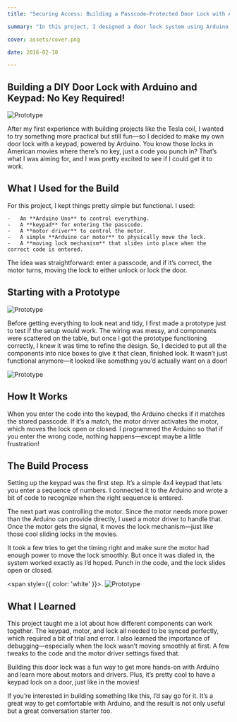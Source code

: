 ```yaml
---
title: "Securing Access: Building a Passcode-Protected Door Lock with Arduino"

summary: "In this project, I designed a door lock system using Arduino, a motor with a motor driver, and an Arduino keyboard. By implementing a passcode mechanism."

cover: assets/cover.png

date: 2018-02-10

---
```



## Building a DIY Door Lock with Arduino and Keypad: No Key Required!
![Prototype](./assets/3-2.jpg)

After my first experience with building projects like the Tesla coil, I wanted to try something more practical but still fun—so I decided to make my own door lock with a keypad, powered by Arduino. You know those locks in American movies where there’s no key, just a code you punch in? That’s what I was aiming for, and I was pretty excited to see if I could get it to work.

## What I Used for the Build

For this project, I kept things pretty simple but functional. I used:

	-	An **Arduino Uno** to control everything.
	-	A **keypad** for entering the passcode.
	-	A **motor driver** to control the motor.
	-	A simple **Arduino car motor** to physically move the lock.
	-	A **moving lock mechanism** that slides into place when the correct code is entered.

The idea was straightforward: enter a passcode, and if it’s correct, the motor turns, moving the lock to either unlock or lock the door.

## Starting with a Prototype
![Prototype](./assets/1-2.jpg)

Before getting everything to look neat and tidy, I first made a prototype just to test if the setup would work. The wiring was messy, and components were scattered on the table, but once I got the prototype functioning correctly, I knew it was time to refine the design. So, I decided to put all the components into nice boxes to give it that clean, finished look. It wasn’t just functional anymore—it looked like something you’d actually want on a door!

![Prototype](./assets/2-2.jpg)

## How It Works

When you enter the code into the keypad, the Arduino checks if it matches the stored passcode. If it’s a match, the motor driver activates the motor, which moves the lock open or closed. I programmed the Arduino so that if you enter the wrong code, nothing happens—except maybe a little frustration!

## The Build Process

Setting up the keypad was the first step. It’s a simple 4x4 keypad that lets you enter a sequence of numbers. I connected it to the Arduino and wrote a bit of code to recognize when the right sequence is entered.

The next part was controlling the motor. Since the motor needs more power than the Arduino can provide directly, I used a motor driver to handle that. Once the motor gets the signal, it moves the lock mechanism—just like those cool sliding locks in the movies.

It took a few tries to get the timing right and make sure the motor had enough power to move the lock smoothly. But once it was dialed in, the system worked exactly as I’d hoped. Punch in the code, and the lock slides open or closed.


<span style={{ color: 'white' }}>.</span>
![Prototype](./assets/1019(10).gif)


## What I Learned

This project taught me a lot about how different components can work together. The keypad, motor, and lock all needed to be synced perfectly, which required a bit of trial and error. I also learned the importance of debugging—especially when the lock wasn’t moving smoothly at first. A few tweaks to the code and the motor driver settings fixed that.

Building this door lock was a fun way to get more hands-on with Arduino and learn more about motors and drivers. Plus, it’s pretty cool to have a keypad lock on a door, just like in the movies!

If you’re interested in building something like this, I’d say go for it. It’s a great way to get comfortable with Arduino, and the result is not only useful but a great conversation starter too.

